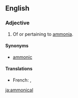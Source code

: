 ==English==

===Adjective===
{{en-adj}}

# {{label|en|inorganic chemistry}} Of or pertaining to [[ammonia]].

====Synonyms====
* [[ammonic]]

====Translations====
{{trans-top|of or pertaining to ammonia}}
* French: {{t+|fr|ammoniac|m}}, {{t+|fr|ammoniaque|m}}
{{trans-mid}}
{{trans-bottom}}

[[ja:ammonical]]